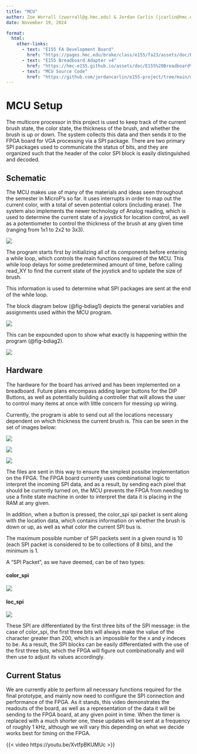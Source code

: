 ```yaml
---
title: "MCU"
author: Zoe Worrall (zworrall@g.hmc.edu) & Jordan Carlin (jcarlin@hmc.edu)
date: November 19, 2024

format:
  html:
    other-links:
      - text: "E155 FA Development Board"
        href: "https://pages.hmc.edu/brake/class/e155/fa23/assets/doc/E155%20Development%20Board%20Schematic.pdf"
      - text: "E155 Breadboard Adapter v4"
        href: "https://hmc-e155.github.io/assets/doc/E155%20Breadboard%20Adapter%20Schematic.pdf"
      - text: "MCU Source Code"
        href: "https://github.com/jordancarlin/e155-project/tree/main/mcu"
---
```


# MCU Setup

The multicore processor in this project is used to keep track of the current brush state, the color state, the thickness of the brush, and whether the brush is up or down. The system collects this data and then sends it to the FPGA board for VGA processing via a SPI package. There are two primary SPI packages used to communicate the status of bits, and they are organized such that the header of the color SPI block is easily distinguished and decoded.

## Schematic

The MCU makes use of many of the materials and ideas seen throughout the semester in MicroP's so far. It uses interrupts in order to map out the current color, with a total of seven potential colors (including erase). The system also implements the newer technology of Analog reading, which is used to determine the current state of a joystick for location control, as well as a potentiometer to control the thickness of the brush at any given time (ranging from 1x1 to 2x2 to 3x3).

![](mcu_images/mcu_pins.png)

The program starts first by initializing all of its components before entering a while loop, which controls the main functions required of the MCU. This while loop delays for some predetermined amount of time, before calling read_XY to find the current state of the joystick and to update the size of brush.

This information is used to determine what SPI packages are sent at the end of the while loop.

The block diagram below (@fig-bdiag1) depicts the general variables and assignments used within the MCU program.

::: {#fig-bdiag1}
![](mcu_images/block_diag.png)
:::

This can be expounded upon to show what exactly is happening within the program (@fig-bdiag2).

::: {#fig-bdiag2}
![](mcu_images/block_diag2.png)
:::

## Hardware

The hardware for the board has arrived and has been implemented on a breadboard. Future plans encompass adding larger buttons for the DIP Buttons, as well as potentially building a controller that will allows the user to control many items at once with little concern for messing up wiring.

Currently, the program is able to send out all the locations necessary dependent on which thickness the current brush is. This can be seen in the set of images below:

::: {.grid}

::: {.g-col-4}

![](mcu_images/1_locs.png)

:::

::: {.g-col-4}

![](mcu_images/4_locs.png)

:::

::: {.g-col-4}

![](mcu_images/9_locs.png)

:::

:::

The files are sent in this way to ensure the simplest possibe implementation on the FPGA. The FPGA board currently uses combinational logic to interpret the incoming SPI data, and as a result, by sending each pixel that should be currently turned on, the MCU prevents the FPGA from needing to use a finite state machine in order to interpret the data it is placing in the RAM at any given.

In addition, when a button is pressed, the color_spi spi packet is sent along with the location data, which contains information on whether the brush is down or up, as well as what color the current SPI bus is.

The maximum possible number of SPI packets sent in a given round is 10 (each SPI packet is considered to be to collections of 8 bits), and the minimum is 1.

A "SPI Packet", as we have deemed, can be of two types:

#### color_spi

![](mcu_images/color_spi.png)

#### loc_spi

![](mcu_images/loc_spi.png)

These SPI are differentiated by the first three bits of the SPI message: in the case of color_spi, the first three bits will always make the value of the character greater than 200, which is an impossible for the x and y indeces to be. As a result, the SPI blocks can be easily differentiated with the use of the first three bits, which the FPGA will figure out combinationally and will then use to adjust its values accordingly.

## Current Status

We are currently able to perform all necessary functions required for the final prototype, and mainly now need to configure the SPI connection and performance of the FPGA. As it stands, this video demonstrates the readouts of the board, as well as a representation of the data it will be sending to the FPGA board, at any given point in time. When the timer is replaced with a much shorter one, these updates will be sent at a frequency of roughly 1 kHz, although we will vary this depending on what we decide works best for timing on the FPGA.

{{< video https://youtu.be/XvtfpBKUMUc >}}